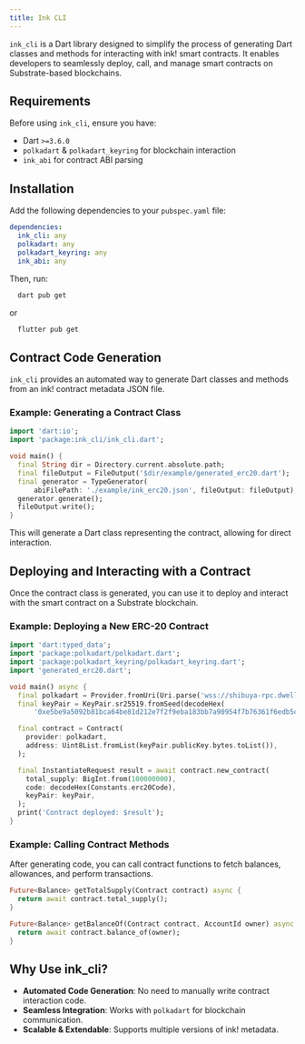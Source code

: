 ```yaml
---
title: Ink CLI
---
```


`ink_cli` is a Dart library designed to simplify the process of generating Dart classes and methods for interacting with ink! smart contracts. It enables developers to seamlessly deploy, call, and manage smart contracts on Substrate-based blockchains.

## Requirements

Before using `ink_cli`, ensure you have:

* Dart `>=3.6.0`
* `polkadart` & `polkadart_keyring` for blockchain interaction
* `ink_abi` for contract ABI parsing

## Installation

Add the following dependencies to your `pubspec.yaml` file:

```yaml
dependencies:
  ink_cli: any
  polkadart: any
  polkadart_keyring: any
  ink_abi: any
```

Then, run:

```sh
  dart pub get
```
or

```sh
  flutter pub get
```

## Contract Code Generation

`ink_cli` provides an automated way to generate Dart classes and methods from an ink! contract metadata JSON file.

### Example: Generating a Contract Class

```dart
import 'dart:io';
import 'package:ink_cli/ink_cli.dart';

void main() {
  final String dir = Directory.current.absolute.path;
  final fileOutput = FileOutput('$dir/example/generated_erc20.dart');
  final generator = TypeGenerator(
      abiFilePath: './example/ink_erc20.json', fileOutput: fileOutput);
  generator.generate();
  fileOutput.write();
}
```

This will generate a Dart class representing the contract, allowing for direct interaction.

## Deploying and Interacting with a Contract

Once the contract class is generated, you can use it to deploy and interact with the smart contract on a Substrate blockchain.

### Example: Deploying a New ERC-20 Contract

```dart
import 'dart:typed_data';
import 'package:polkadart/polkadart.dart';
import 'package:polkadart_keyring/polkadart_keyring.dart';
import 'generated_erc20.dart';

void main() async {
  final polkadart = Provider.fromUri(Uri.parse('wss://shibuya-rpc.dwellir.com'));
  final keyPair = KeyPair.sr25519.fromSeed(decodeHex(
      '0xe5be9a5092b81bca64be81d212e7f2f9eba183bb7a90954f7b76361f6edb5c0a'));

  final contract = Contract(
    provider: polkadart,
    address: Uint8List.fromList(keyPair.publicKey.bytes.toList()),
  );

  final InstantiateRequest result = await contract.new_contract(
    total_supply: BigInt.from(100000000),
    code: decodeHex(Constants.erc20Code),
    keyPair: keyPair,
  );
  print('Contract deployed: $result');
}
```

### Example: Calling Contract Methods

After generating code, you can call contract functions to fetch balances, allowances, and perform transactions.

```dart
Future<Balance> getTotalSupply(Contract contract) async {
  return await contract.total_supply();
}

Future<Balance> getBalanceOf(Contract contract, AccountId owner) async {
  return await contract.balance_of(owner);
}
```

## Why Use ink_cli?

- **Automated Code Generation**: No need to manually write contract interaction code.
- **Seamless Integration**: Works with `polkadart` for blockchain communication.
- **Scalable & Extendable**: Supports multiple versions of ink! metadata.
